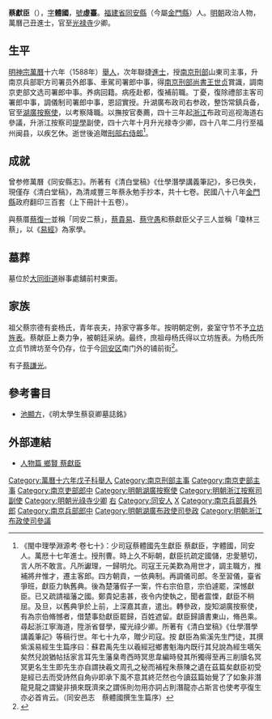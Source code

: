 {{明清人物信息框
| 姓名 = 蔡獻臣
| 原名 =
| 圖片名稱 = 
| 圖片大小 = 220px
| 圖片說明 = 
| 最高職務 = 光禄寺少卿
| 最高散阶 = 
| 國家 = 大明
| 爵位 =
| 籍貫 = [[福建省|福建省]][[同安縣|同安縣]]
| 族裔 = 漢族
| 旗籍 = 
| 字號 = 字體國，號虛臺
| 室名 = 
| 諡號 = 
| 出生日期 = [[嘉靖|嘉靖]]四十二年（1563年）癸亥
| 出生地點 = 
| 逝世日期 = [[崇禎|崇禎]]十四年（1641年）
| 逝世地點 = 
| 墓葬 =
| 配偶 =
| 親屬 = 
| 出身 = 
*萬曆十六年（1588年）戊子科舉人
*萬曆十七年（1589年）己丑科進士出身
| 經歷 = 
| 著作 =
*《清白堂稿》
}}

'''蔡獻臣'''（{{bd|1563年||1641年||Cai蔡}}），[[表字|字]]'''體國'''，[[號|號]]'''虛臺'''。[[福建省|福建省]][[同安縣|同安縣]]（今屬[[金門縣|金門縣]]）人。[[明朝|明朝]]政治人物，萬曆己丑進士，官至[[光禄寺|光禄寺]]少卿。

==生平==
[[明神宗|明神宗]][[萬曆|萬曆]]十六年（1588年）[[舉人|舉人]]，次年聯捷[[進士|進士]]，授[[南京刑部|南京刑部]]山東司主事，升南京兵部职方司署员外郎事、車駕司署郎中事，得[[南京|南京]][[刑部尚書|刑部尚書]][[王世贞|王世贞]]賞識，調南京吏部文选司署郎中事。养病回籍。病痊赴都，復補前職。丁憂，復除禮部主客司署郎中事，調儀制司署郎中事，恩詔實授。升湖廣布政司右参政，整饬常鎮兵备，官至[[湖廣|湖廣]][[按察使|按察使]]，以考察降職。以撫按官奏薦，四十三年起[[浙江|浙江]]布政司巡视海道右參議，升浙江按察司[[提學|提學]]副使，四十六年十月升光禄寺少卿，四十八年二月行至福州闽县，以疾乞休。逝世後追贈[[刑部|刑部]][[右侍郎|右侍郎]]<ref>《閩中理學淵源考·卷七十》：少司寇蔡體國先生獻臣 蔡獻臣，字體國，同安人。萬厯十七年進士。授刑曹。時上久不眎朝，獻臣抗疏定國儲，忠愛懇切，言人所不敢言。凡所讞理，一歸明允。司寇王元美歎為用世才，調主職方，推補將弁惟才，遷主客郎。四方朝貢，一依典制。再調儀司郎。冬至習儀，臺省爭班，獻臣力執舊典。後為楚藩假子一案，忤右宗伯意，宗伯遽罷，深憾獻臣。已又疏請福藩之國。鄭貴妃恚甚，夜令内使執之，聞者震慄，獻臣不稍屈。及旦，以舊典爭於上前，上深嘉其直，遣出。轉參政，旋知湖廣按察使，有為宗伯脩憾者，借楚事劾獻臣罷歸，百姓遮留。獻臣歸讀書東山，脩邑乘。尋起浙江寧海道，陞浙省督學，擢光祿少卿。所著有《清白堂稿》《仕學潛學講義筆記》等稿行世。年七十九卒，贈少司寇。按 獻臣為紫溪先生門徒，其撰紫溪易經生生篇序曰：蘇君禹先生以羲經冠鄉書魁海内既行其兒說為經生嚆矢矣然兒說猶帖括家言耳先生藩臬粤西時冥思韋編時發其所獨得至再三削牘名冥冥更名生生即先生亦自謂抉羲文周孔之秘而補程朱蔡陳之遺在茲篇矣獻臣初受是經已去而受詩然自角丱即承下風不意其終茫然也今讀茲篇始覺了了如象非潛龍見龍之謂變非損來既濟來之謂係則勿用亦詞占則潛龍亦占斯言也使考亭復生亦必首肯云。（同安邑志　蔡體國撰生生篇序）</ref>。

==成就==
曾参修萬曆《同安縣志》。所著有《清白堂稿》《仕學潛學講義筆記》，多已佚失，現僅存《清白堂稿》，為清咸豐三年蔡永勉手抄本，共十七卷。民國八十八年[[金門縣|金門縣]]政府翻印三百套（上下冊計十五卷）。

與蔡厝[[蔡復一|蔡復一]]並稱「同安二蔡」，[[蔡貴易|蔡貴易]]、[[蔡守愚|蔡守愚]]和蔡獻臣父子三人並稱「瓊林三蔡」，以《[[易經|易經]]》為家學。

==墓葬==
墓位於[[大同街道_(厦门市)|大同街道]]辦事處舖前村東面。

==家族==

祖父蔡宗德有妾杨氏，青年丧夫，持家守寡多年。按明朝定例，妾室守节不予[[貞節旌表|立坊旌表]]。蔡献臣上奏力争，被朝廷采纳。最终，庶祖母杨氏得以立坊旌表。为杨氏所立贞节牌坊至今仍存，位于今[[同安区|同安区]]南门外的铺前街<ref>{{Cite web |url=http://www.qzwb.com/gb/content/2005-03/24/content_1584380.htm |title=四大牌坊“样板”记忆同安风流事 |accessdate=2019-03-08 |author= |date=2005-03-24 |work= |publisher=泉州网，东南早报 |language=Zh-hans |archive-url=https://web.archive.org/web/20190308003014/http://www.qzwb.com/gb/content/2005-03/24/content_1584380.htm |archive-date=2019-03-08 |dead-url=yes }}</ref>。

有子[[蔡謙光|蔡謙光]]。

==參考書目==
{{reflist}}
* [[池顯方|池顯方]]，《明太學生蔡裒卿墓誌銘》

==外部連結==
*[http://library.taiwanschoolnet.org/cyberfair2005/ksps/m/m2.htm 人物篇 鄉賢 蔡獻臣] {{Wayback|url=http://library.taiwanschoolnet.org/cyberfair2005/ksps/m/m2.htm |date=20180921190904 }}

{{並稱|同安二蔡|[[蔡獻臣|蔡獻臣]] - [[蔡復一|蔡復一]]}}
{{並稱|瓊林三蔡|[[蔡貴易|蔡貴易]] - [[蔡守愚|蔡守愚]] - [[蔡獻臣|蔡獻臣]]}}
{{萬曆十七年己丑科殿試金榜}}
{{DEFAULTSORT:Cai蔡}}
[[Category:萬曆十六年戊子科舉人|Category:萬曆十六年戊子科舉人]]
[[Category:南京刑部主事|Category:南京刑部主事]]
[[Category:南京吏部主事|Category:南京吏部主事]]
[[Category:南京吏部郎中|Category:南京吏部郎中]]
[[Category:明朝湖廣按察使|Category:明朝湖廣按察使]]
[[Category:明朝浙江按察司副使|Category:明朝浙江按察司副使]]
[[Category:明朝光祿寺少卿|Category:明朝光祿寺少卿]]
[[Category:明朝追赠刑部侍郎|右]]
[[Category:同安人|Category:同安人]]
[[Category:蔡姓|X]]
[[Category:南京兵部員外郎|Category:南京兵部員外郎]]
[[Category:南京兵部郎中|Category:南京兵部郎中]]
[[Category:明朝湖廣布政使司參政|Category:明朝湖廣布政使司參政]]
[[Category:明朝浙江布政使司參議|Category:明朝浙江布政使司參議]]